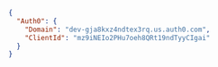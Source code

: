 ```json appsettings.json lines
{
  "Auth0": {
    "Domain": "dev-gja8kxz4ndtex3rq.us.auth0.com",
    "ClientId": "mz9iNEIo2PHu7oeh8QRt19ndTyyCIgai"
  }
}
```